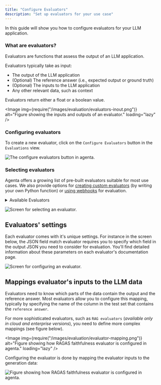 ```yaml
---
title: "Configure Evaluators"
description: "Set up evaluators for your use case"
---
```



In this guide will show you how to configure evaluators for your LLM application.

### What are evaluators?

Evaluators are functions that assess the output of an LLM application.

Evaluators typically take as input:

- The output of the LLM application
- (Optional) The reference answer (i.e., expected output or ground truth)
- (Optional) The inputs to the LLM application
- Any other relevant data, such as context

Evaluators return either a float or a boolean value.

<Image
  img={require("/images/evaluation/evaluators-inout.png")}
  alt="Figure showing the inputs and outputs of an evaluator."
  loading="lazy"
/>

### Configuring evaluators

To create a new evaluator, click on the `Configure Evaluators` button in the `Evaluations` view.

![The configure evaluators button in agenta.](/images/evaluation/configure-evaluators-1.png)

### Selecting evaluators

Agenta offers a growing list of pre-built evaluators suitable for most use cases. We also provide options for [creating custom evaluators](/evaluation/evaluators/custom-evaluator) (by writing your own Python function) or [using webhooks](/evaluation/evaluators/webhook-evaluator) for evaluation.

<details id="available-evaluators">
<summary>Available Evaluators</summary>

| **Evaluator Name**                                                                                | **Use Case**                     | **Type**           | **Description**                                                                  |
| ------------------------------------------------------------------------------------------------- | -------------------------------- | ------------------ | -------------------------------------------------------------------------------- |
| [Exact Match](/evaluation/evaluators/classification-entiry-extraction#exact-match)                | Classification/Entity Extraction | Pattern Matching   | Checks if the output exactly matches the expected result.                        |
| [Contains JSON](/evaluation/evaluators/classification-entiry-extraction#contains-json)            | Classification/Entity Extraction | Pattern Matching   | Ensures the output contains valid JSON.                                          |
| [Regex Test](/evaluation/evaluators/pattern-matching#regular-expression)                          | Classification/Entity Extraction | Pattern Matching   | Checks if the output matches a given regex pattern.                              |
| [JSON Field Match](/evaluation/evaluators/classification-entiry-extraction#json-field-match)      | Classification/Entity Extraction | Pattern Matching   | Compares specific fields within JSON data.                                       |
| [JSON Diff Match](/evaluation/evaluators/classification-entiry-extraction#json-diff-match)        | Classification/Entity Extraction | Similarity Metrics | Compares generated JSON with a ground truth JSON based on schema or values.      |
| [Similarity Match](/evaluation/evaluators/semantic-similarity#similarity-match)                   | Text Generation / Chatbot        | Similarity Metrics | Compares generated output with expected using Jaccard similarity.                |
| [Semantic Similarity Match](/evaluation/evaluators/semantic-similarity#semantic-similarity-match) | Text Generation / Chatbot        | Semantic Analysis  | Compares the meaning of the generated output with the expected result.           |
| [Starts With](/evaluation/evaluators/pattern-matching#starts-with)                                | Text Generation / Chatbot        | Pattern Matching   | Checks if the output starts with a specified prefix.                             |
| [Ends With](/evaluation/evaluators/pattern-matching#ends-with)                                    | Text Generation / Chatbot        | Pattern Matching   | Checks if the output ends with a specified suffix.                               |
| [Contains](/evaluation/evaluators/pattern-matching#contains)                                      | Text Generation / Chatbot        | Pattern Matching   | Checks if the output contains a specific substring.                              |
| [Contains Any](/evaluation/evaluators/pattern-matching#contains-any)                              | Text Generation / Chatbot        | Pattern Matching   | Checks if the output contains any of a list of substrings.                       |
| [Contains All](/evaluation/evaluators/pattern-matching#contains-all)                              | Text Generation / Chatbot        | Pattern Matching   | Checks if the output contains all of a list of substrings.                       |
| [Levenshtein Distance](/evaluation/evaluators/semantic-similarity#levenshtein-distance)           | Text Generation / Chatbot        | Similarity Metrics | Calculates the Levenshtein distance between output and expected result.          |
| [LLM-as-a-judge](/evaluation/evaluators/llm-as-a-judge)                                           | Text Generation / Chatbot        | LLM-based          | Sends outputs to an LLM model for critique and evaluation.                       |
| [RAG Faithfulness](/evaluation/evaluators/rag-evaluators)                                         | RAG / Text Generation / Chatbot  | LLM-based          | Evaluates if the output is faithful to the retrieved documents in RAG workflows. |
| [RAG Context Relevancy](/evaluation/evaluators/rag-evaluators)                                    | RAG / Text Generation / Chatbot  | LLM-based          | Measures the relevancy of retrieved documents to the given question in RAG.      |
| [Custom Code Evaluation](/evaluation/evaluators/custom-evaluator)                                 | Custom Logic                     | Custom             | Allows users to define their own evaluator in Python.                            |
| [Webhook Evaluator](/evaluation/evaluators/webhook-evaluator)                                     | Custom Logic                     | Custom             | Sends output to a webhook for external evaluation.                               |

</details>

![Screen for selecting an evaluator.](/images/evaluation/configure-evaluators-2.png)

## Evaluators' settings

Each evaluator comes with it's unique settings. For instance in the screen below, the JSON field match evaluator requires you to specify which field in the output JSON you need to consider for evaluation. You'll find detailed information about these parameters on each evaluator's documentation page.

![Screen for configuring an evaluator.](/images/evaluation/configure-evaluators-3.png)

## Mappings evaluator's inputs to the LLM data

Evaluators need to know which parts of the data contain the output and the reference answer. Most evaluators allow you to configure this mapping, typically by specifying the name of the column in the test set that contains the `reference answer`.

For more sophisticated evaluators, such as `RAG evaluators` (_available only in cloud and enterprise versions_), you need to define more complex mappings (see figure below).

<Image
  img={require("/images/evaluation/evaluator-mapping.png")}
  alt="Figure showing how RAGAS faithfulness evaluator is configured in agenta."
  loading="lazy"
/>

Configuring the evaluator is done by mapping the evaluator inputs to the generation data:

![Figure showing how RAGAS faithfulness evaluator is configured in agenta.](/images/evaluation/configure_mapping.png)
